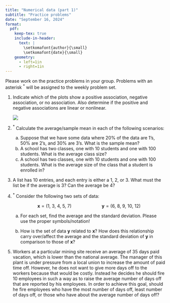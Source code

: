 ```yaml
---
title: "Numerical data (part 1)"
subtitle: "Practice problems"
date: "September 16, 2024"
format:
  pdf:
    keep-tex: true
    include-in-header:
      text: |
        \setkomafont{author}{\small}
        \setkomafont{date}{\small}
    geometry:
      - left=1in
      - right=1in
---
```


Please work on the practice problems in your group. Problems with an asterisk $^*$ will be assigned to the weekly problem set.

1.  Indicate which of the plots show a positive association, negative association, or no association. Also determine if the positive and negative associations are linear or nonlinear.

    ![](figs/03-scatterplots.png)

2.  $^*$ Calculate the average/sample mean in each of the following scenarios:

    a.  Suppose that we have some data where 20% of the data are 1's, 50% are 2's, and 30% are 3's. What is the sample mean?
    b.  A school has two classes, one with 10 students and one with 100 students. What is the average class size?
    c.  A school has two classes, one with 10 students and one with 100 students. What is the average size of the class that a student is enrolled in?

3.  A list has 10 entries, and each entry is either a 1, 2, or 3. What must the list be if the average is 3? Can the average be 4?

4.  $^*$ Consider the following two sets of data:

    $$\mathbf{x} =  (1, \ 3,\ 4, \ 5,\  7) \qquad \qquad \qquad  \mathbf{y} =  (6,\ 8,\ 9,\ 10,\ 12)$$

    a.  For each set, find the average and the standard deviation. Please use the proper symbols/notation!

    b.  How is the set of data $\mathbf{y}$  related to $\mathbf{x}$? How does this relationship carry over/affect the average and the standard deviation of $\mathbf{y}$ in comparison to those of $\mathbf{x}$?

5.  Workers at a particular mining site receive an average of 35 days paid vacation, which is lower than the national average. The manager of this plant is under pressure from a local union to increase the amount of paid time off. However, he does not want to give more days off to the workers because that would be costly. Instead he decides he should fire 10 employees in such a way as to raise the average number of days off that are reported by his employees. In order to achieve this goal, should he fire employees who have the most number of days off, least number of days off, or those who have about the average number of days off?
